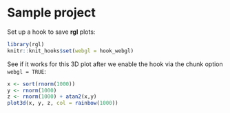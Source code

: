 # Sample project

Set up a hook to save **rgl** plots:

```r
library(rgl)
knitr::knit_hooks$set(webgl = hook_webgl)
```

See if it works for this 3D plot after we enable the hook
via the chunk option `webgl = TRUE`:

```r
x <- sort(rnorm(1000))
y <- rnorm(1000)
z <- rnorm(1000) + atan2(x,y)
plot3d(x, y, z, col = rainbow(1000))
```
